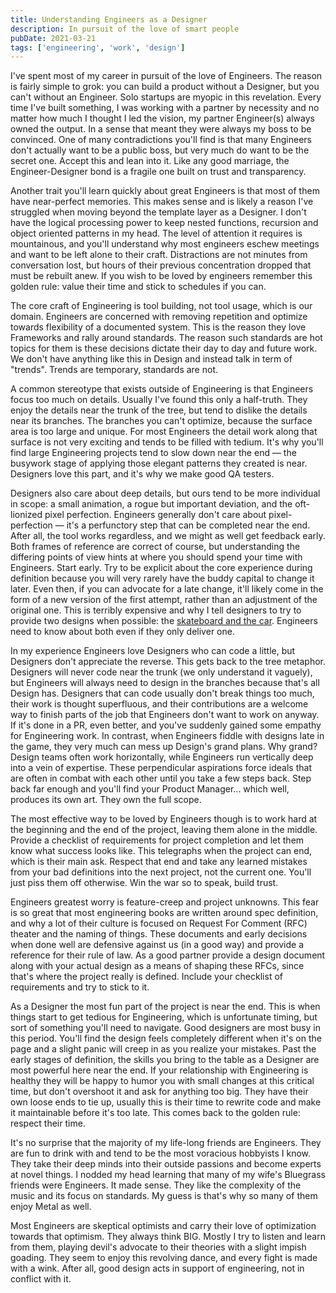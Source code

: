 ```yaml
---
title: Understanding Engineers as a Designer
description: In pursuit of the love of smart people
pubDate: 2021-03-21
tags: ['engineering', 'work', 'design']
---
```


I've spent most of my career in pursuit of the love of Engineers. The reason is fairly simple to grok: you can build a product without a Designer, but you can't without an Engineer. Solo startups are myopic in this revelation. Every time I've built something, I was working with a partner by necessity and no matter how much I thought I led the vision, my partner Engineer(s) always owned the output. In a sense that meant they were always my boss to be convinced. One of many contradictions you'll find is that many Engineers don't actually want to be a public boss, but very much do want to be the secret one. Accept this and lean into it. Like any good marriage, the Engineer-Designer bond is a fragile one built on trust and transparency.

Another trait you'll learn quickly about great Engineers is that most of them have near-perfect memories. This makes sense and is likely a reason I've struggled when moving beyond the template layer as a Designer. I don't have the logical processing power to keep nested functions, recursion and object oriented patterns in my head. The level of attention it requires is mountainous, and you'll understand why most engineers eschew meetings and want to be left alone to their craft. Distractions are not minutes from conversation lost, but hours of their previous concentration dropped that must be rebuilt anew. If you wish to be loved by engineers remember this golden rule: value their time and stick to schedules if you can.

The core craft of Engineering is tool building, not tool usage, which is our domain. Engineers are concerned with removing repetition and optimize towards flexibility of a documented system. This is the reason they love Frameworks and rally around standards. The reason such standards are hot topics for them is these decisions dictate their day to day and future work. We don't have anything like this in Design and instead talk in term of "trends". Trends are temporary, standards are not.

A common stereotype that exists outside of Engineering is that Engineers focus too much on details. Usually I've found this only a half-truth. They enjoy the details near the trunk of the tree, but tend to dislike the details near its branches. The branches you can't optimize, because the surface area is too large and unique. For most Engineers the detail work along that surface is not very exciting and tends to be filled with tedium. It's why you'll find large Engineering projects tend to slow down near the end — the busywork stage of applying those elegant patterns they created is near. Designers love this part, and it's why we make good QA testers.

Designers also care about deep details, but ours tend to be more individual in scope: a small animation, a rogue but important deviation, and the oft-lionized pixel perfection. Engineers generally don't care about pixel-perfection — it's a perfunctory step that can be completed near the end. After all, the tool works regardless, and we might as well get feedback early. Both frames of reference are correct of course, but understanding the differing points of view hints at where you should spend your time with Engineers. Start early. Try to be explicit about the core experience during definition because you will very rarely have the buddy capital to change it later. Even then, if you can advocate for a late change, it'll likely come in the form of a new version of the first attempt, rather than an adjustment of the original one. This is terribly expensive and why I tell designers to try to provide two designs when possible: the [skateboard and the car](https://blog.crisp.se/2016/01/25/henrikkniberg/making-sense-of-mvp). Engineers need to know about both even if they only deliver one.

In my experience Engineers love Designers who can code a little, but Designers don't appreciate the reverse. This gets back to the tree metaphor. Designers will never code near the trunk (we only understand it vaguely), but Engineers will always need to design in the branches because that's all Design has. Designers that can code usually don't break things too much, their work is thought superfluous, and their contributions are a welcome way to finish parts of the job that Engineers don't want to work on anyway. If it's done in a PR, even better, and you've suddenly gained some empathy for Engineering work. In contrast, when Engineers fiddle with designs late in the game, they very much can mess up Design's grand plans. Why grand? Design teams often work horizontally, while Engineers run vertically deep into a vein of expertise. These perpendicular aspirations force ideals that are often in combat with each other until you take a few steps back. Step back far enough and you'll find your Product Manager... which well, produces its own art. They own the full scope.

The most effective way to be loved by Engineers though is to work hard at the beginning and the end of the project, leaving them alone in the middle. Provide a checklist of requirements for project completion and let them know what success looks like. This telegraphs when the project can end, which is their main ask. Respect that end and take any learned mistakes from your bad definitions into the next project, not the current one. You'll just piss them off otherwise. Win the war so to speak, build trust.

Engineers greatest worry is feature-creep and project unknowns. This fear is so great that most engineering books are written around spec definition, and why a lot of their culture is focused on Request For Comment (RFC) theater and the naming of things. These documents and early decisions when done well are defensive against us (in a good way) and provide a reference for their rule of law. As a good partner provide a design document along with your actual design as a means of shaping these RFCs, since that's where the project really is defined. Include your checklist of requirements and try to stick to it.

As a Designer the most fun part of the project is near the end. This is when things start to get tedious for Engineering, which is unfortunate timing, but sort of something you'll need to navigate. Good designers are most busy in this period. You'll find the design feels completely different when it's on the page and a slight panic will creep in as you realize your mistakes. Past the early stages of definition, the skills you bring to the table as a Designer are most powerful here near the end. If your relationship with Engineering is healthy they will be happy to humor you with small changes at this critical time, but don't overshoot it and ask for anything too big. They have their own loose ends to tie up, usually this is their time to rewrite code and make it maintainable before it's too late. This comes back to the golden rule: respect their time.

It's no surprise that the majority of my life-long friends are Engineers. They are fun to drink with and tend to be the most voracious hobbyists I know. They take their deep minds into their outside passions and become experts at novel things. I nodded my head learning that many of my wife's Bluegrass friends were Engineers. It made sense. They like the complexity of the music and its focus on standards. My guess is that's why so many of them enjoy Metal as well.

Most Engineers are skeptical optimists and carry their love of optimization towards that optimism. They always think BIG. Mostly I try to listen and learn from them, playing devil's advocate to their theories with a slight impish goading. They seem to enjoy this revolving dance, and every fight is made with a wink. After all, good design acts in support of engineering, not in conflict with it.
